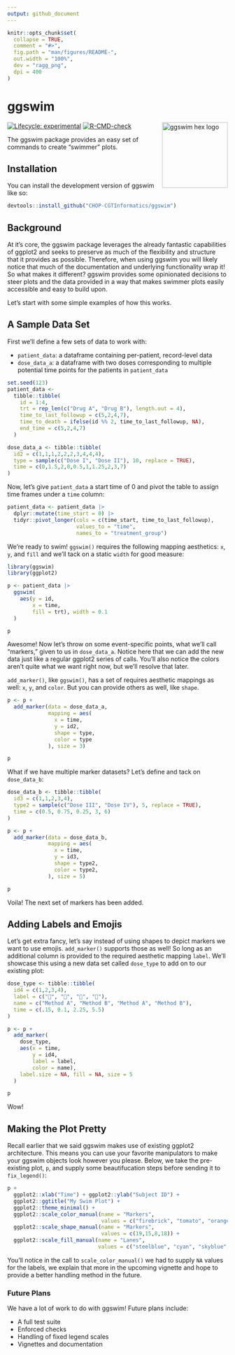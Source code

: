 ```yaml
---
output: github_document
---
```


<!-- README.md is generated from README.Rmd. Please edit that file -->

```r
knitr::opts_chunk$set(
  collapse = TRUE,
  comment = "#>",
  fig.path = "man/figures/README-",
  out.width = "100%",
  dev = "ragg_png",
  dpi = 400
)
```

# ggswim

<p align="center">

<img src="man/figures/ggswim.png" alt="ggswim hex logo" width="150" align="right"/>

</p>

<!-- badges: start -->
[![Lifecycle: experimental](https://img.shields.io/badge/lifecycle-experimental-orange.svg)](https://lifecycle.r-lib.org/articles/stages.html#experimental)
[![R-CMD-check](https://github.com/CHOP-CGTInformatics/ggswim/actions/workflows/R-CMD-check.yaml/badge.svg)](https://github.com/CHOP-CGTInformatics/ggswim/actions/workflows/R-CMD-check.yaml)
<!-- badges: end -->

The ggswim package provides an easy set of commands to create "swimmer" plots.

## Installation

You can install the development version of ggswim like so:

``` r
devtools::install_github("CHOP-CGTInformatics/ggswim")
```

## Background

At it's core, the ggswim package leverages the already fantastic capabilities of ggplot2 and seeks to preserve as much of the flexibility and structure that it provides as possible. Therefore, when using ggswim you will likely notice that much of the documentation and underlying functionality wrap it! So what makes it different? ggswim provides some opinionated decisions to steer plots and the data provided in a way that makes swimmer plots easily accessible and easy to build upon.

Let's start with some simple examples of how this works.

## A Sample Data Set

First we'll define a few sets of data to work with:

- `patient_data`: a dataframe containing per-patient, record-level data
- `dose_data_a`: a dataframe with two doses corresponding to multiple potential time points for the patients in `patient_data`

```r
set.seed(123)
patient_data <-
  tibble::tibble(
    id = 1:4,
    trt = rep_len(c("Drug A", "Drug B"), length.out = 4),
    time_to_last_followup = c(5,2,4,7),
    time_to_death = ifelse(id %% 2, time_to_last_followup, NA),
    end_time = c(5,2,4,7)
  )

dose_data_a <- tibble::tibble(
  id2 = c(1,1,1,2,2,2,3,4,4,4),
  type = sample(c("Dose I", "Dose II"), 10, replace = TRUE),
  time = c(0,1.5,2,0,0.5,1,1.25,2,3,7)
)
```

Now, let's give `patient_data` a start time of 0 and pivot the table to assign time frames under a `time` column:

```r
patient_data <- patient_data |>
  dplyr::mutate(time_start = 0) |>
  tidyr::pivot_longer(cols = c(time_start, time_to_last_followup),
                      values_to = "time",
                      names_to = "treatment_group")
```

We're ready to swim! `ggswim()` requires the following mapping aesthetics: `x`, `y`, and `fill` and we'll tack on a static `width` for good measure:

```r
library(ggswim)
library(ggplot2)

p <- patient_data |> 
  ggswim(
    aes(y = id,
        x = time,
        fill = trt), width = 0.1
  )

p
```

Awesome! Now let's throw on some event-specific points, what we'll call "markers," given to us in `dose_data_a`. Notice here that we can add the new data just like a regular ggplot2 series of calls. You'll also notice the colors aren't quite what we want right now, but we'll resolve that later.

`add_marker()`, like `ggswim()`, has a set of requires aesthetic mappings as well: `x`, `y`, and `color`. But you can provide others as well, like `shape`.

```r
p <- p +
  add_marker(data = dose_data_a,
             mapping = aes(
               x = time,
               y = id2,
               shape = type,
               color = type
             ), size = 3)

p
```

What if we have multiple marker datasets? Let's define and tack on `dose_data_b`:

```r
dose_data_b <- tibble::tibble(
  id3 = c(1,1,2,3,4),
  type2 = sample(c("Dose III", "Dose IV"), 5, replace = TRUE),
  time = c(0.5, 0.75, 0.25, 3, 6)
)

p <- p +
  add_marker(data = dose_data_b,
             mapping = aes(
               x = time,
               y = id3,
               shape = type2,
               color = type2,
             ), size = 5)

p
```

Voila! The next set of markers has been added.

## Adding Labels and Emojis

Let's get extra fancy, let's say instead of using shapes to depict markers we want to use emojis. `add_marker()` supports those as well! So long as an additional column is provided to the required aesthetic mapping `label`. We'll showcase this using a new data set called `dose_type` to add on to our existing plot:

```r
dose_type <- tibble::tibble(
  id4 = c(1,2,3,4),
  label = c("💊", "💉", "💊", "💉"),
  name = c("Method A", "Method B", "Method A", "Method B"),
  time = c(.15, 0.1, 2.25, 5.5)
)

p <- p + 
  add_marker(
    dose_type,
    aes(x = time,
        y = id4,
        label = label,
        color = name),
    label.size = NA, fill = NA, size = 5
  )

p
```

Wow! 

## Making the Plot Pretty

Recall earlier that we said ggswim makes use of existing ggplot2 architecture. This means you can use your favorite manipulators to make your ggswim objects look however you please. Below, we take the pre-existing plot, `p`, and supply some beautifucation steps before sending it to `fix_legend()`:

```r
p +
  ggplot2::xlab("Time") + ggplot2::ylab("Subject ID") +
  ggplot2::ggtitle("My Swim Plot") +
  ggplot2::theme_minimal() +
  ggplot2::scale_color_manual(name = "Markers",
                              values = c("firebrick", "tomato", "orange", "chartreuse2", NA, NA)) +
  ggplot2::scale_shape_manual(name = "Markers",
                              values = c(19,15,8,18)) +
  ggplot2::scale_fill_manual(name = "Lanes",
                             values = c("steelblue", "cyan", "skyblue", "steelblue4"))
```

You'll notice in the call to `scale_color_manual()` we had to supply `NA` values for the labels, we explain that more in the upcoming vignette and hope to provide a better handling method in the future.

### Future Plans

We have a lot of work to do with ggswim! Future plans include:

- A full test suite
- Enforced checks
- Handling of fixed legend scales
- Vignettes and documentation
